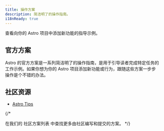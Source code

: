 ```yaml
---
title: 操作方案
description: 简洁明了的操作指南。
i18nReady: true
---
```



查看向你的 Astro 项目中添加新功能的指导示例。

## 官方方案

Astro 的官方方案是一系列简洁明了的操作指南，是用于引导读者完成特定任务的工作示例。如果你想为你的 Astro 项目添加新功能或行为，跟随这些方案一步步操作是个不错的办法。

<RecipesNav />

## 社区资源

- [Astro Tips](https://astro-tips.dev)

{/*

<ReadMore>在我们的 社区方案列表 中查找更多由社区编写和提交的方案。</ReadMore>
*/}
